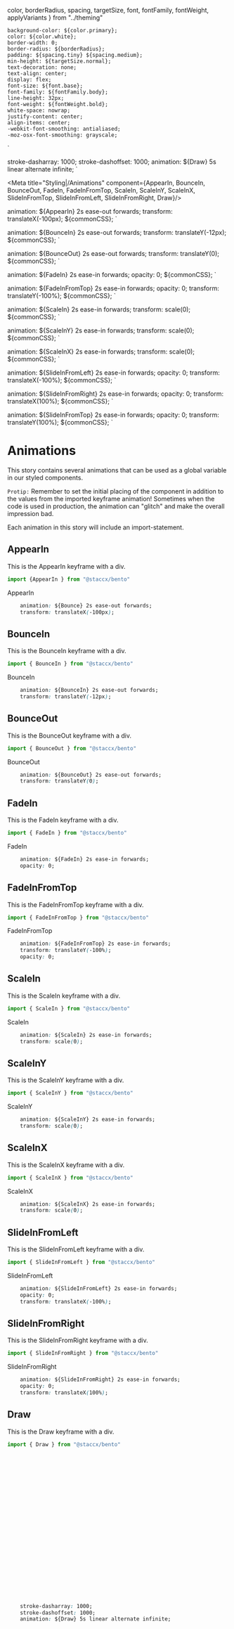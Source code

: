   color,
  borderRadius,
  spacing,
  targetSize,
  font,
  fontFamily,
  fontWeight,
  applyVariants
} from "../theming"


    background-color: ${color.primary};
    color: ${color.white};
    border-width: 0;
    border-radius: ${borderRadius};
    padding: ${spacing.tiny} ${spacing.medium};
    min-height: ${targetSize.normal};
    text-decoration: none;
    text-align: center;
    display: flex;
    font-size: ${font.base};
    font-family: ${fontFamily.body};
    line-height: 32px;
    font-weight: ${fontWeight.bold};
    white-space: nowrap;
    justify-content: center;
    align-items: center;
    -webkit-font-smoothing: antialiased;
    -moz-osx-font-smoothing: grayscale;
`

  stroke-dasharray: 1000;
  stroke-dashoffset: 1000;
  animation: ${Draw} 5s linear alternate infinite;
`

<Meta title="Styling|/Animations" component={AppearIn, BounceIn, BounceOut, FadeIn, FadeInFromTop, ScaleIn, ScaleInY, ScaleInX, SlideInFromTop, SlideInFromLeft, SlideInFromRight, Draw}/>

  animation: ${AppearIn} 2s ease-out forwards;
  transform: translateX(-100px);
  ${commonCSS};
  `

  animation: ${BounceIn} 2s ease-out forwards;
  transform: translateY(-12px);
  ${commonCSS};
  `

  animation: ${BounceOut} 2s ease-out forwards;
  transform: translateY(0);
  ${commonCSS};
  `

  animation: ${FadeIn} 2s ease-in forwards;
  opacity: 0;
  ${commonCSS};
  `

  animation: ${FadeInFromTop} 2s ease-in forwards;
  opacity: 0;
  transform: translateY(-100%);
  ${commonCSS};
  `


  animation: ${ScaleIn} 2s ease-in forwards;
  transform: scale(0);
  ${commonCSS};
  `

  animation: ${ScaleInY} 2s ease-in forwards;
  transform: scale(0);
  ${commonCSS};
  `

  animation: ${ScaleInX} 2s ease-in forwards;
  transform: scale(0);
  ${commonCSS};
  `

  animation: ${SlideInFromLeft} 2s ease-in forwards;
  opacity: 0;
  transform: translateX(-100%);
  ${commonCSS};
  `


  animation: ${SlideInFromRight} 2s ease-in forwards;
  opacity: 0;
  transform: translateX(100%);
  ${commonCSS};
  `

  animation: ${SlideInFromTop} 2s ease-in forwards;
  opacity: 0;
  transform: translateY(100%);
  ${commonCSS};
  `

# Animations
This story contains several animations that can be used as a global variable in our styled components.

`Protip:` Remember to set the initial placing of the component in addition to the values from the imported keyframe animation! Sometimes when the code is used in production, the animation can "glitch" and make the overall impression bad.

Each animation in this story will include an import-statement.

## AppearIn 
This is the AppearIn keyframe with a div.

```javascript
import {AppearIn } from "@staccx/bento"
```

  <Story name="AppearIn">
   <AppearComp>AppearIn</AppearComp>
  </Story>

```css
    animation: ${Bounce} 2s ease-out forwards;
    transform: translateX(-100px);
```

## BounceIn 
This is the BounceIn keyframe with a div.

```javascript
import { BounceIn } from "@staccx/bento"
```

  <Story name="BounceIn">
   <BounceInComp>BounceIn</BounceInComp>
  </Story>

```css
    animation: ${BounceIn} 2s ease-out forwards;
    transform: translateY(-12px);
```

## BounceOut 
This is the BounceOut keyframe with a div.

```javascript
import { BounceOut } from "@staccx/bento"
```

  <Story name="BounceOut">
   <BounceOutComp>BounceOut</BounceOutComp>
  </Story>

```css
    animation: ${BounceOut} 2s ease-out forwards;
    transform: translateY(0);
```


## FadeIn 
This is the FadeIn keyframe with a div.

```javascript
import { FadeIn } from "@staccx/bento"
```

  <Story name="FadeIn">
   <FadeInComp>FadeIn</FadeInComp>
  </Story>

```css
    animation: ${FadeIn} 2s ease-in forwards;
    opacity: 0;
```

## FadeInFromTop
This is the FadeInFromTop keyframe with a div.

```javascript
import { FadeInFromTop } from "@staccx/bento"
```

  <Story name="FadeInFromTop">
   <FadeInFromTopComp>FadeInFromTop</FadeInFromTopComp>
  </Story>

```css
    animation: ${FadeInFromTop} 2s ease-in forwards;
    transform: translateY(-100%);
    opacity: 0;
```

## ScaleIn
This is the ScaleIn keyframe with a div.

```javascript
import { ScaleIn } from "@staccx/bento"
```

  <Story name="ScaleIn">
   <ScaleInComp>ScaleIn</ScaleInComp>
  </Story>

```css
    animation: ${ScaleIn} 2s ease-in forwards;
    transform: scale(0);
```


## ScaleInY
This is the ScaleInY keyframe with a div.

```javascript
import { ScaleInY } from "@staccx/bento"
```

  <Story name="ScaleInY">
   <ScaleInYComp>ScaleInY</ScaleInYComp>
  </Story>

```css
    animation: ${ScaleInY} 2s ease-in forwards;
    transform: scale(0);
```


## ScaleInX
This is the ScaleInX keyframe with a div.

```javascript
import { ScaleInX } from "@staccx/bento"
```

  <Story name="ScaleInX">
   <ScaleInXComp>ScaleInX</ScaleInXComp>
  </Story>

```css
    animation: ${ScaleInX} 2s ease-in forwards;
    transform: scale(0);
```

## SlideInFromLeft
This is the SlideInFromLeft keyframe with a div.

```javascript
import { SlideInFromLeft } from "@staccx/bento"
```

  <Story name="SlideInFromLeft">
   <SlideInFromLeftComp>SlideInFromLeft</SlideInFromLeftComp>
  </Story>

```css
    animation: ${SlideInFromLeft} 2s ease-in forwards;
    opacity: 0;
    transform: translateX(-100%);
```


## SlideInFromRight
This is the SlideInFromRight keyframe with a div.

```javascript
import { SlideInFromRight } from "@staccx/bento"
```

  <Story name="SlideInFromRight">
   <SlideInFromRightComp>SlideInFromRight</SlideInFromRightComp>
  </Story>

```css
    animation: ${SlideInFromRight} 2s ease-in forwards;
    opacity: 0;
    transform: translateX(100%);
```

## Draw
This is the Draw keyframe with a div.

```javascript
import { Draw } from "@staccx/bento"
```

  <Story name="Draw">
    <svg width="264" height="325" viewBox="0 0 164 225" fill="none" xmlns="http://www.w3.org/2000/svg">
      <path style={{ "animation": "{Draw} 5s linear alternate infinite" }} d="M3.94112 74.204C10.6301 69.1124 12.6962 61.9332 14.2145 53.9277C14.5851 51.9734 15.9727 45.6918 14.4224 43.8831C13.6438 42.9747 12.5512 42.8523 12.1764 44.0703C10.1481 50.6622 9.18177 57.8459 9.18177 64.7209C9.18177 71.951 10.3244 78.3672 11.9685 85.4132C13.4234 91.6484 14.8726 97.9029 15.5454 104.275C16.0378 108.938 15.9696 113.65 15.9198 118.334C15.8914 121.001 15.2388 122.157 12.7795 123.2C7.26261 125.54 7.59587 118.399 7.14374 114.653C6.63503 110.438 6.39081 105.17 7.85081 101.114C9.46038 96.6433 13.0279 92.7465 15.7742 88.9485C18.095 85.7389 20.753 82.82 23.2816 79.7774C26.5816 75.8066 29.45 71.5144 32.8063 67.5908C37.0505 62.6292 41.624 56.4576 44.0986 50.3299C46.1411 45.2725 47.8335 36.793 40.792 34.9823C36.5696 33.8965 33.855 56.1301 33.6797 58.3573C33.0924 65.8199 33.5134 73.4589 33.5134 80.942C33.5134 89.2718 33.7102 97.7156 35.0523 105.96C35.6008 109.33 36.5077 112.657 37.7142 115.838C38.3089 117.406 40.2894 117.808 41.7279 118.167C47.115 119.514 53.6049 119.183 57.7202 115.131C62.0522 110.866 64.8787 101.701 58.2609 98.2029C57.1407 97.6108 53.6733 95.6781 52.3963 96.9551C50.0089 99.3425 49.9001 103.786 49.6928 106.896C49.2421 113.656 51.154 119.804 54.4967 125.654C56.5262 129.205 59.7355 132.972 64.0422 133.64C67.2319 134.134 69.2808 131.155 70.7802 128.732C73.9667 123.581 75.4106 117.389 76 111.429C76.7111 104.24 77.0774 96.6561 76.104 89.4684C75.8548 87.6276 74.9114 81.0673 72.2775 80.5885C69.0519 80.002 69.0463 97.9947 69.0749 99.617C69.1743 105.247 70.9183 111.076 72.839 116.358C73.9824 119.502 75.2263 122.659 77.1022 125.446C81.5392 132.038 85.9493 120.579 86.4398 116.919C87.7528 107.122 87.4172 96.8441 87.4172 86.9729C87.4172 86.8214 86.7882 83.064 86.003 84.4773C84.7995 86.6438 84.6247 89.9393 84.0482 92.3175C82.0691 100.481 82.9305 110.493 85.5247 118.438C86.0739 120.119 86.7523 122.779 88.5818 123.408C91.2005 124.308 94.3674 124.467 97.1082 124.365C105.412 124.053 105.025 110.708 105.759 105.107C106.538 99.174 106.107 91.9754 113.038 89.9468C115.065 89.3536 121.472 89.5516 119.36 89.5516C115.143 89.5516 112.002 92.906 109.482 95.9777C103.063 103.801 100.105 116.596 108.588 124.115C111.433 126.637 117.376 127.92 120.92 126.299C127.259 123.398 128.188 114.691 127.679 108.643C127.268 103.762 124.786 99.98 122.979 95.5617C122.824 95.1843 120.124 90.1163 120.317 90.0091C121.196 89.5205 123.297 89.9389 124.227 89.8636C129.18 89.4619 132.879 86.543 135.935 82.7721C141.87 75.4472 144.085 65.1513 146.562 56.2361" stroke-dasharray="1000" stroke-dashoffset="1000" stroke="black" stroke-linecap="round" stroke-linejoin="round"/>
    </svg>
  </Story>

```css
    stroke-dasharray: 1000;
    stroke-dashoffset: 1000;
    animation: ${Draw} 5s linear alternate infinite;
```